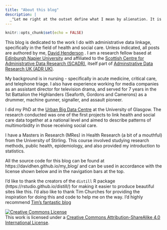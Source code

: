 ```yaml
---
title: "About this blog"
description: |
  _"Let me right at the outset define what I mean by alienation. It is the cry of men who feel themselves victims of blind economic forces beyond their control. It is the frustration of ordinary people excluded from the processes of decision making. The feeling of despair and  hopelessness that pervades people who feel with justification they have no real say in shaping or determining their own destinies._<br><br> _Many may not have rationalised it. May not even understand, may not be able to articulate it. But they feel it. It therefore conditions and colours their social attitudes."_<br>--James Reid, Rectorial address to the University of Glasgow, 1972.
---
```


```r
knitr::opts_chunk$set(echo = FALSE)
```

This blog is dedicated to the work I do with administrative data linkage, specifically in the field of health and social care. Unless indicated, all posts are authored by me, [David Henderson](https://www.davidhen.com/) . I am a research fellow based at [Edinburgh Napier University](https://www.napier.ac.uk/) and affiliated to the [Scottish Centre for Administrative Data Research (SCADR)](https://www.scadr.ac.uk), itself part of [Adminstrative Data Research UK (ADR UK)](https://www.adruk.org/). 

My background is in nursing - specifically in acute medicine, critical care, and telephone triage. I also have experience working for media companies as an assistant director for television drama, and served for 7 years in the 1st Battalion the Highlanders (Seaforth, Gordons and Camerons) as a drummer, machine gunner, signaller, and assault pioneer.

I did my PhD at the [Urban Big Data Centre](https://www.ubdc.ac.uk) at the University of Glasgow. The research conducted was one of the first projects to link health and social care data together at a national level and aimed to describe patterns of multimorbidity in those receiving social care. 

I have a Masters in Research (MRes) in Health Research (a bit of a mouthful) from the University of Stirling. This course involved studying research methods, public health, epidemiology, and also provided my introduction to statistics. 

All the source code for this blog can be found at https://davidhen.github.io/my_blog/ and can be used in accordance with the license shown below and in the navigation bars at the top. 

I'd like to thank the creators of the `distill` R package (https://rstudio.github.io/distill/) for making it easier to produce beautiful sites like this. I'd also like to thank Tim Churches for providing the inspiration for doing this and code to help me on the way. I'd highly recommend [Tim's fantastic blog](https://timchurches.github.io/blog/)

<a rel="license" href="http://creativecommons.org/licenses/by-sa/4.0/"><img alt="Creative Commons License" style="border-width:0" src="https://i.creativecommons.org/l/by-sa/4.0/88x31.png" /></a><br />This work is licensed under a <a rel="license" href="http://creativecommons.org/licenses/by-sa/4.0/">Creative Commons Attribution-ShareAlike 4.0 International License</a>.




